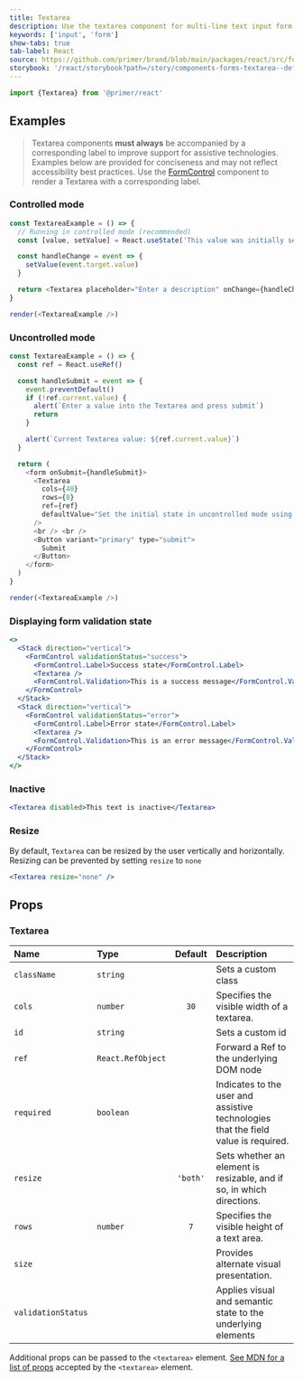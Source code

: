 ```yaml
---
title: Textarea
description: Use the textarea component for multi-line text input form fields.
keywords: ['input', 'form']
show-tabs: true
tab-label: React
source: https://github.com/primer/brand/blob/main/packages/react/src/forms/Textarea/Textarea.tsx
storybook: '/react/storybook?path=/story/components-forms-textarea--default'
---
```



```js
import {Textarea} from '@primer/react'
```

## Examples

> Textarea components **must always** be accompanied by a corresponding label to improve support for assistive technologies. Examples below are provided for conciseness and may not reflect accessibility best practices. Use the [FormControl](./FormControl) component to render a Textarea with a corresponding label.

### Controlled mode

```javascript live noinline
const TextareaExample = () => {
  // Running in controlled mode (recommended)
  const [value, setValue] = React.useState('This value was initially set through state.')

  const handleChange = event => {
    setValue(event.target.value)
  }

  return <Textarea placeholder="Enter a description" onChange={handleChange} value={value} />
}

render(<TextareaExample />)
```

### Uncontrolled mode

```javascript live noinline
const TextareaExample = () => {
  const ref = React.useRef()

  const handleSubmit = event => {
    event.preventDefault()
    if (!ref.current.value) {
      alert(`Enter a value into the Textarea and press submit`)
      return
    }

    alert(`Current Textarea value: ${ref.current.value}`)
  }

  return (
    <form onSubmit={handleSubmit}>
      <Textarea
        cols={40}
        rows={8}
        ref={ref}
        defaultValue="Set the initial state in uncontrolled mode using the defaultValue prop"
      />
      <br /> <br />
      <Button variant="primary" type="submit">
        Submit
      </Button>
    </form>
  )
}

render(<TextareaExample />)
```

### Displaying form validation state

```jsx live
<>
  <Stack direction="vertical">
    <FormControl validationStatus="success">
      <FormControl.Label>Success state</FormControl.Label>
      <Textarea />
      <FormControl.Validation>This is a success message</FormControl.Validation>
    </FormControl>
  </Stack>
  <Stack direction="vertical">
    <FormControl validationStatus="error">
      <FormControl.Label>Error state</FormControl.Label>
      <Textarea />
      <FormControl.Validation>This is an error message</FormControl.Validation>
    </FormControl>
  </Stack>
</>
```

### Inactive

```jsx live
<Textarea disabled>This text is inactive</Textarea>
```

### Resize

By default, `Textarea` can be resized by the user vertically and horizontally. Resizing can be prevented by setting `resize` to `none`

```jsx live
<Textarea resize="none" />
```

## Props

### Textarea

| Name               | Type                             | Default  | Description                                                                        |
| :----------------- | :------------------------------- | :------: | :--------------------------------------------------------------------------------- |
| `className`        | `string`                         |          | Sets a custom class                                                                |
| `cols`             | `number`                         |   `30`   | Specifies the visible width of a textarea.                                         |
| `id`               | `string`                         |          | Sets a custom id                                                                   |
| `ref`              | `React.RefObject`                |          | Forward a Ref to the underlying DOM node                                           |
| `required`         | `boolean`                        |          | Indicates to the user and assistive technologies that the field value is required. |
| `resize`           | <TextAreaResizeProp />           | `'both'` | Sets whether an element is resizable, and if so, in which directions.              |
| `rows`             | `number`                         |   `7`    | Specifies the visible height of a text area.                                       |
| `size`             | <TextAreaSizeProp />             |          | Provides alternate visual presentation.                                            |
| `validationStatus` | <TextAreaValidationStatusProp /> |          | Applies visual and semantic state to the underlying elements                       |

Additional props can be passed to the `<textarea>` element. [See MDN for a list of props](https://developer.mozilla.org/en-US/docs/Web/HTML/Element/textarea) accepted by the `<textarea>` element.
